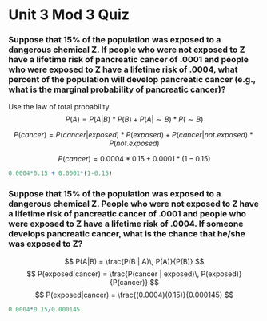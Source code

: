 Unit 3 Mod 3 Quiz
====

### Suppose that 15% of the population was exposed to a dangerous chemical Z. If people who were not exposed to Z have a lifetime risk of pancreatic cancer of .0001 and people who were exposed to Z have a lifetime risk of .0004, what percent of the population will develop pancreatic cancer (e.g., what is the marginal probability of pancreatic cancer)?  

Use the law of total probability.
$$P(A) = P(A|B)*P(B) + P(A|\sim B)*P(\sim B)$$

$$P(cancer) = P(cancer|exposed)*P(exposed) + P(cancer|not.exposed)*P(not.exposed)$$

$$P(cancer) = 0.0004*0.15 + 0.0001*(1-0.15)$$

```r
0.0004*0.15 + 0.0001*(1-0.15)
```

### Suppose that 15% of the population was exposed to a dangerous chemical Z. People who were not exposed to Z have a lifetime risk of pancreatic cancer of .0001 and people who were exposed to Z have a lifetime risk of .0004. If someone develops pancreatic cancer, what is the chance that he/she was exposed to Z?

$$ P(A|B) = \frac{P(B | A)\, P(A)}{P(B)} $$
$$ P(exposed|cancer) = \frac{P(cancer | exposed)\, P(exposed)}{P(cancer)} $$
$$ P(exposed|cancer) = \frac{(0.0004)(0.15)}{0.000145} $$

```r
0.0004*0.15/0.000145
```
